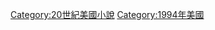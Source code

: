 {{Year by category
|m=1
|c=9
|d=9
|y=4
|cat=美國小說
|sortkey=小說
|parent=
|subcat=1994年小說
}}

[[Category:20世紀美國小說|Category:20世紀美國小說]]
[[Category:1994年美國|Category:1994年美國]]